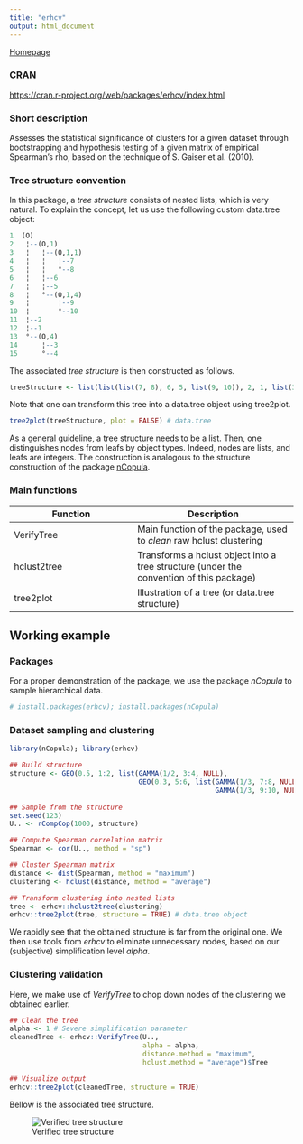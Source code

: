 ```yaml
---
title: "erhcv"
output: html_document
---
```


[Homepage](https://spgadou.github.io)

### CRAN

[https://cran.r-project.org/web/packages/erhcv/index.html](https://cran.r-project.org/web/packages/erhcv/index.html)

### Short description

Assesses the statistical significance of clusters for a given dataset through bootstrapping and hypothesis testing of a given matrix of empirical Spearman's rho, based on the technique of S. Gaiser et al. (2010). 

### Tree structure convention

In this package, a *tree structure* consists of nested lists, which is very natural. To explain the concept, let us use the following custom data.tree object:
```r
1  (O)            
2   ¦--(O,1)      
3   ¦   ¦--(O,1,1)
4   ¦   ¦   ¦--7  
5   ¦   ¦   °--8  
6   ¦   ¦--6      
7   ¦   ¦--5      
8   ¦   °--(O,1,4)
9   ¦       ¦--9  
10  ¦       °--10 
11  ¦--2          
12  ¦--1          
13  °--(O,4)      
14      ¦--3      
15      °--4    
```
The associated *tree structure* is then constructed as follows.
```r
treeStructure <- list(list(list(7, 8), 6, 5, list(9, 10)), 2, 1, list(3, 4))
```

Note that one can transform this tree into a data.tree object using tree2plot.
```r
tree2plot(treeStructure, plot = FALSE) # data.tree
```
As a general guideline, a tree structure needs to be a list. Then, one distinguishes nodes from leafs by object types. Indeed, nodes are lists, and leafs are integers. The construction is analogous to the structure construction of the package [nCopula](https://cran.r-project.org/web/packages/nCopula/index.html).

### Main functions

Function | Description
----------| -------------
VerifyTree | Main function of the package, used to *clean* raw hclust clustering
hclust2tree | Transforms a hclust object into a tree structure (under the convention of this package)
tree2plot | Illustration of a tree (or data.tree structure)

## Working example

### Packages

For a proper demonstration of the package, we use the package *nCopula* to sample hierarchical data.

```r
# install.packages(erhcv); install.packages(nCopula)
```

### Dataset sampling and clustering

```r
library(nCopula); library(erhcv)

## Build structure
structure <- GEO(0.5, 1:2, list(GAMMA(1/2, 3:4, NULL),
                                GEO(0.3, 5:6, list(GAMMA(1/3, 7:8, NULL),
                                                   GAMMA(1/3, 9:10, NULL)))))
                                                   
## Sample from the structure
set.seed(123)
U.. <- rCompCop(1000, structure)

## Compute Spearman correlation matrix
Spearman <- cor(U.., method = "sp")

## Cluster Spearman matrix
distance <- dist(Spearman, method = "maximum")
clustering <- hclust(distance, method = "average")

## Transform clustering into nested lists
tree <- erhcv::hclust2tree(clustering)
erhcv::tree2plot(tree, structure = TRUE) # data.tree object
```

We rapidly see that the obtained structure is far from the original one. We then use tools from *erhcv* to eliminate unnecessary nodes, based on our (subjective) simplification level *alpha*.

### Clustering validation

Here, we make use of *VerifyTree* to chop down nodes of the clustering we obtained earlier. 

```r
## Clean the tree
alpha <- 1 # Severe simplification parameter
cleanedTree <- erhcv::VerifyTree(U..,
                                 alpha = alpha,
                                 distance.method = "maximum",
                                 hclust.method = "average")$Tree

## Visualize output
erhcv::tree2plot(cleanedTree, structure = TRUE)
```

Bellow is the associated tree structure.

![Verified tree structure](/TrueTree.png)
